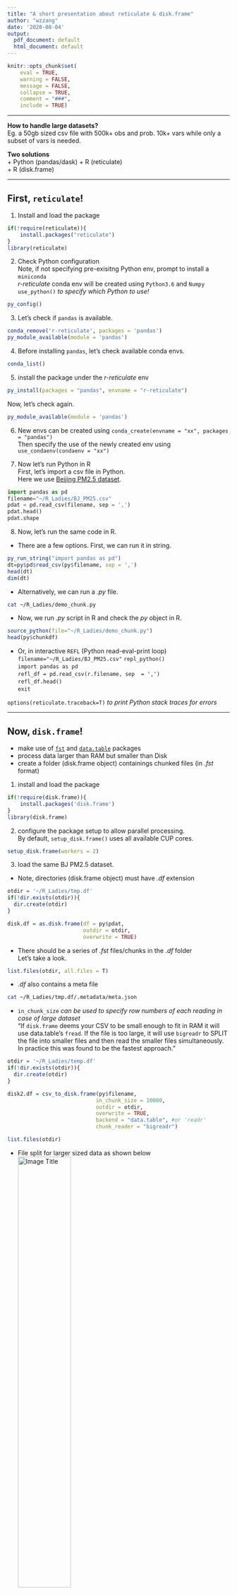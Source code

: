 ```yaml
---
title: "A short presentation about reticulate & disk.frame"
author: "wzzang"
date: '2020-08-04'
output:
  pdf_document: default
  html_document: default
---
```

  
  
```r
knitr::opts_chunk$set(
	eval = TRUE,
	warning = FALSE,
	message = FALSE,
	collapse = TRUE,
	comment = "###",
	include = TRUE)
```
  
***  
  
**How to handle large datasets?**   
Eg. a 50gb sized csv file with 500k+ obs and prob. 10k+ vars while only a subset of vars is needed.  

**Two solutions**  
   + Python (pandas/dask) + R (reticulate)  
   + R (disk.frame)  
   
***  
  
## First, `reticulate`!    
  
1. Install and load the package
```r
if(!require(reticulate)){
    install.packages("reticulate")
}
library(reticulate)
```

2. Check Python configuration  
Note, if not specifying pre-exisitng Python env, prompt to install a `miniconda`     
*r-reticulate* conda env will be created using `Python3.6` and `Numpy`  
`use_python()` *to specify which Python to use!*  
```r
py_config()
```

 
3. Let's check if `pandas` is available.
```r
conda_remove('r-reticulate', packages = 'pandas')
py_module_available(module = 'pandas')
```
  
4. Before installing `pandas`, let's check available conda envs.  
```r
conda_list()
```

5. install the package under the *r-reticulate* env  
```r
py_install(packages = "pandas", envname = "r-reticulate")
```

  Now, let's check again.
```r
py_module_available(module = 'pandas')
```


6. New envs can be created using `conda_create(envname = "xx", packages = "pandas")`  
  Then specify the use of the newly created env using `use_condaenv(condaenv = "xx")`  
  

7. Now let's run Python in R  
  First, let's import a csv file in Python.  
  Here we use [Beijing PM2.5 dataset](https://www.kaggle.com/djhavera/beijing-pm25-data-data-set).  

```python
import pandas as pd
filename="~/R_Ladies/BJ_PM25.csv"
pdat = pd.read_csv(filename, sep = ',')
pdat.head()
pdat.shape
```


8. Now, let's run the same code in R.  
  + There are a few options. First, we can run it in string.  
```r
py_run_string("import pandas as pd")
dt=py$pd$read_csv(py$filename, sep = ',')
head(dt)
dim(dt)
```


  + Alternatively, we can run a *.py* file.     
```bash
cat ~/R_Ladies/demo_chunk.py
```
  
  + Now, we run *.py* script in R and check the *py* object in R.

```r
source_python(file="~/R_Ladies/demo_chunk.py")
head(py$chunkdf)
```



  + Or, in interactive `REFL` (Python read-eval-print loop)  
  `filename="~/R_Ladies/BJ_PM25.csv"`
  `repl_python()`  
  `import pandas as pd`  
  `refl_df = pd.read_csv(r.filename, sep  = ',')`  
  `refl_df.head()`  
  `exit`  
  
  
  
`options(reticulate.traceback=T)` *to print Python stack traces for errors*   
      
  
***
  
## Now, `disk.frame`!  
  - make use of [`fst`]((https://www.fstpackage.org/)) and [`data.table`](https://github.com/Rdatatable/data.table/wiki) packages  
  - process data larger than RAM but smaller than Disk
  - create a folder (disk.frame object) containings chunked files (in *.fst* format)   
  
  

 1. install and load the package  
```r
if(!require(disk.frame)){
    install.packages('disk.frame')
}
library(disk.frame)
```
  
  
 2. configure the package setup to allow parallel processing.    
 By default, `setup_disk.frame()` uses all available CUP cores.  
```r
setup_disk.frame(workers = 2)
``` 
 
 3. load the same BJ PM2.5 dataset.  
  + Note, directories (disk.frame object) must have *.df* extension  
```r
otdir = '~/R_Ladies/tmp.df'
if(!dir.exists(otdir)){
  dir.create(otdir)  
}

disk.df = as.disk.frame(df = py$pdat, 
                        outdir = otdir,
                        overwrite = TRUE)
```
  + There should be a series of *.fst* files/chunks in the *.df* folder  
  Let's take a look.
```r
list.files(otdir, all.files = T)
```  
  + *.df* also contains a meta file  
```bash
cat ~/R_Ladies/tmp.df/.metadata/meta.json 
```
  
  + `in_chunk_size` *can be used to specify row numbers of each reading in case of large dataset *  
  "If `disk.frame` deems your CSV to be small enough to fit in RAM it will use data.table's `fread`. If the file is too large, it will use `bigreadr` to SPLIT the file into smaller files and then read the smaller files simultaneously. In practice this was found to be the fastest approach."  


```r
otdir = '~/R_Ladies/temp.df'
if(!dir.exists(otdir)){
  dir.create(otdir)  
}

disk2.df = csv_to_disk.frame(py$filename,
                            in_chunk_size = 10000,
                            outdir = otdir,
                            overwrite = TRUE,
                            backend = "data.table", #or 'readr'
                            chunk_reader = "bigreadr")

list.files(otdir) 
```  
  
   + File split for larger sized data as shown below   
![Image Title](df_chunk_test.png){width=50%}
   
   
   + Now, let's subset data by column names, using `dyplr` functions
```r
 sub.df = disk.df %>%
   srckeep(c("year","pm2.5","TEMP")) 

 sub.df %>% head
```
   + *using `srckeep` only load selected cols into memory whereas `select` will load all cols before filtering*  
     
   + We can get summary descriptions by cols
```r
pm25.stats = disk.df %>% 
  group_by(TEMP) %>%
  summarise(avrPM2.5 = mean(pm2.5, na.rm = T),
            medPM2.5 = median(pm2.5, na.rm = T)) %>%
  collect #computation executed

pm25.stats
```
  
  
  

4. Add new data as a chunk to the existing disk frame.  
```r
add_chunk(disk2.df, dt) #dt: r data frame
nchunks(disk2.df)
list.files(otdir)
```
  
5. Apply functions to all chunks using *cmap*.  
  + Remember to specify `lazy=F` or to use `collect` for actual computation.  
```r
result = disk2.df %>% 
  cmap(function(chk) {
    chk[1, ] #showing the first row of each chunk
  }, lazy=FALSE) 

result
```  

6. Save intermediate data as a new *.df*     
```r
otdir = '~/R_Ladies/selected.df'
if(!dir.exists(otdir)){
  dir.create(otdir)  
}

disk.df %>%
  srckeep(c("year","pm2.5","TEMP")) %>%
  write_disk.frame(outdir = otdir, overwrite = TRUE)

list.dirs('~/R_Ladies')

list.files('~/R_Ladies/selected.df/')

file.info('~/R_Ladies/tmp.df/1.fst')['size']

file.info('~/R_Ladies/selected.df/1.fst')['size']
```
  


7. **More information about `disk.frame` can be found [here](https://diskframe.com)**  
